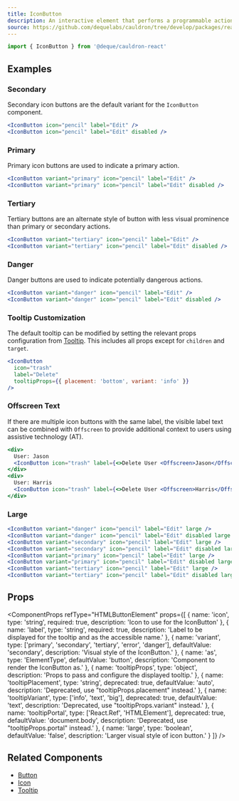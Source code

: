 ```yaml
---
title: IconButton
description: An interactive element that performs a programmable action when activated by the user displayed as a symbol image.
source: https://github.com/dequelabs/cauldron/tree/develop/packages/react/src/components/IconButton/index.tsx
---
```



```js
import { IconButton } from '@deque/cauldron-react'
```

## Examples

### Secondary

Secondary icon buttons are the default variant for the `IconButton` component.

```jsx example
<IconButton icon="pencil" label="Edit" />
<IconButton icon="pencil" label="Edit" disabled />
```

### Primary

Primary icon buttons are used to indicate a primary action.

```jsx example
<IconButton variant="primary" icon="pencil" label="Edit" />
<IconButton variant="primary" icon="pencil" label="Edit" disabled />
```

### Tertiary

Tertiary buttons are an alternate style of button with less visual prominence than primary or secondary actions.

```jsx example
<IconButton variant="tertiary" icon="pencil" label="Edit" />
<IconButton variant="tertiary" icon="pencil" label="Edit" disabled />
```


### Danger

Danger buttons are used to indicate potentially dangerous actions.

```jsx example
<IconButton variant="danger" icon="pencil" label="Edit" />
<IconButton variant="danger" icon="pencil" label="Edit" disabled />
```

### Tooltip Customization

The default tooltip can be modified by setting the relevant props configuration from [Tooltip](./Tooltip). This includes all props except for `children` and `target`.

```jsx example
<IconButton 
  icon="trash"
  label="Delete" 
  tooltipProps={{ placement: 'bottom', variant: 'info' }} 
/>
```

### Offscreen Text

If there are multiple icon buttons with the same label, the visible label text can be combined with `Offscreen` to provide additional context to users using assistive technology (AT).

```jsx example
<div>
  User: Jason 
  <IconButton icon="trash" label={<>Delete User <Offscreen>Jason</Offscreen></>} />
</div>
<div>
  User: Harris 
  <IconButton icon="trash" label={<>Delete User <Offscreen>Harris</Offscreen></>} />
</div>
```

### Large

```jsx example
<IconButton variant="danger" icon="pencil" label="Edit" large />
<IconButton variant="danger" icon="pencil" label="Edit" disabled large />
<IconButton variant="secondary" icon="pencil" label="Edit" large />
<IconButton variant="secondary" icon="pencil" label="Edit" disabled large />
<IconButton variant="primary" icon="pencil" label="Edit" large />
<IconButton variant="primary" icon="pencil" label="Edit" disabled large />
<IconButton variant="tertiary" icon="pencil" label="Edit" large />
<IconButton variant="tertiary" icon="pencil" label="Edit" disabled large />
```

## Props

<ComponentProps
  refType="HTMLButtonElement"
  props={[
    {
      name: 'icon',
      type: 'string',
      required: true,
      description: 'Icon to use for the IconButton'
    },
    {
      name: 'label',
      type: 'string',
      required: true,
      description: 'Label to be displayed for the tooltip and as the accessible name.'
    },
    {
      name: 'variant',
      type: ['primary', 'secondary', 'tertiary', 'error', 'danger'],
      defaultValue: 'secondary',
      description: 'Visual style of the IconButton.'
    },
    {
      name: 'as',
      type: 'ElementType',
      defaultValue: 'button',
      description: 'Component to render the IconButton as.'
    },
    {
      name: 'tooltipProps',
      type: 'object',
      description: 'Props to pass and configure the displayed tooltip.'
    },
    {
      name: 'tooltipPlacement',
      type: 'string',
      deprecated: true,
      defaultValue: 'auto',
      description: 'Deprecated, use "tooltipProps.placement" instead.'
    },
    {
      name: 'tooltipVariant',
      type: ['info', 'text', 'big'],
      deprecated: true,
      defaultValue: 'text',
      description: 'Deprecated, use "tooltipProps.variant" instead.'
    },
    {
      name: 'tooltipPortal',
      type: ['React.Ref', 'HTMLElement'],
      deprecated: true,
      defaultValue: 'document.body',
      description: 'Deprecated, use "tooltipProps.portal" instead.'
    },
    {
      name: 'large',
      type: 'boolean',
      defaultValue: 'false',
      description: 'Larger visual style of icon button.'
    }
  ]}
/>

## Related Components

- [Button](./Button)
- [Icon](./Icon)
- [Tooltip](./Tooltip)